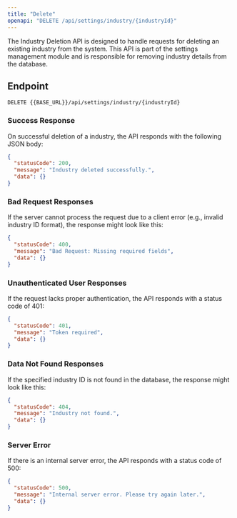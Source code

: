 ---
title: "Delete"
openapi: "DELETE /api/settings/industry/{industryId}"
---

The Industry Deletion API is designed to handle requests for deleting an existing industry from the system. This API is part of the settings management module and is responsible for removing industry details from the database.

## Endpoint

`DELETE {{BASE_URL}}/api/settings/industry/{industryId}`

### Success Response

On successful deletion of a industry, the API responds with the following JSON body:

```json
{
  "statusCode": 200,
  "message": "Industry deleted successfully.",
  "data": {}
}
```

### Bad Request Responses

If the server cannot process the request due to a client error (e.g., invalid industry ID format), the response might look like this:

```json
{
  "statusCode": 400,
  "message": "Bad Request: Missing required fields",
  "data": {}
}
```

### Unauthenticated User Responses

If the request lacks proper authentication, the API responds with a status code of 401:

```json
{
  "statusCode": 401,
  "message": "Token required",
  "data": {}
}
```

### Data Not Found Responses

If the specified industry ID is not found in the database, the response might look like this:

```json
{
  "statusCode": 404,
  "message": "Industry not found.",
  "data": {}
}
```

### Server Error

If there is an internal server error, the API responds with a status code of 500:

```json
{
  "statusCode": 500,
  "message": "Internal server error. Please try again later.",
  "data": {}
}
```
